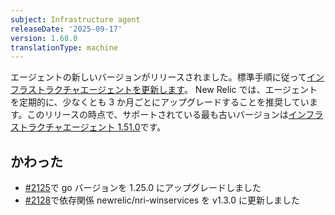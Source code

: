 ```yaml
---
subject: Infrastructure agent
releaseDate: '2025-09-17'
version: 1.68.0
translationType: machine
---
```


エージェントの新しいバージョンがリリースされました。標準手順に従って[インフラストラクチャエージェントを更新します](https://docs.newrelic.com/docs/infrastructure/install-configure-manage-infrastructure/update-or-uninstall/update-infrastructure-agent)。 New Relic では、エージェントを定期的に、少なくとも 3 か月ごとにアップグレードすることを推奨しています。このリリースの時点で、サポートされている最も古いバージョンは[インフラストラクチャエージェント 1.51.0](https://docs.newrelic.com/docs/release-notes/infrastructure-release-notes/infrastructure-agent-release-notes/new-relic-infrastructure-agent-1510/)です。

## かわった

* [#2125](https://github.com/newrelic/infrastructure-agent/pull/2125)で go バージョンを 1.25.0 にアップグレードしました
* [#2128](https://github.com/newrelic/infrastructure-agent/pull/2128)で依存関係 newrelic/nri-winservices を v1.3.0 に更新しました